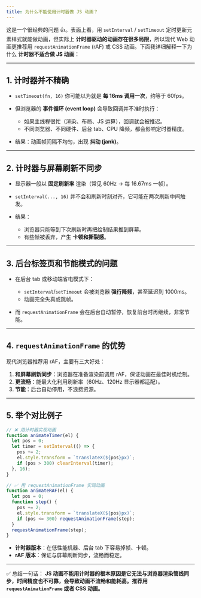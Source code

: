 ```yaml
---
title: 为什么不能使用计时器做 JS 动画？
---
```


这是一个很经典的问题 👍。表面上看，用 `setInterval` / `setTimeout` 定时更新元素样式就能做动画，但实际上 **计时器驱动的动画存在很多局限**，所以现代 Web 动画更推荐用 `requestAnimationFrame` (rAF) 或 CSS 动画。下面我详细解释一下为什么 **计时器不适合做 JS 动画**：

---

## 1. 计时器并不精确

* `setTimeout(fn, 16)` 你可能以为就是 **每 16ms 调用一次**，约等于 60fps。
* 但浏览器的 **事件循环 (event loop)** 会导致回调并不准时执行：

  * 如果主线程很忙（渲染、布局、JS 运算），回调就会被推迟。
  * 不同浏览器、不同硬件、后台 tab、CPU 降频，都会影响定时器精度。
* 结果：动画帧间隔不均匀，出现 **抖动 (jank)**。

---

## 2. 计时器与屏幕刷新不同步

* 显示器一般以 **固定刷新率** 渲染（常见 60Hz → 每 16.67ms 一帧）。
* `setInterval(..., 16)` 并不会和刷新时刻对齐，它可能在两次刷新中间触发。
* 结果：

  * 浏览器只能等到下次刷新时再把绘制结果推到屏幕。
  * 有些帧被丢弃，产生 **卡顿和撕裂感**。

---

## 3. 后台标签页和节能模式的问题

* 在后台 tab 或移动端省电模式下：

  * `setInterval`/`setTimeout` 会被浏览器 **强行降频**，甚至延迟到 1000ms。
  * 动画完全失真或跳帧。
* 而 `requestAnimationFrame` 会在后台自动暂停，恢复前台时再继续，非常节能。

---

## 4. `requestAnimationFrame` 的优势

现代浏览器推荐用 rAF，主要有三大好处：

1. **和屏幕刷新同步**：浏览器在准备渲染前调用 rAF，保证动画在最佳时机绘制。
2. **更流畅**：能最大化利用刷新率（60Hz、120Hz 显示器都适配）。
3. **节能**：后台自动停用，不浪费资源。

---

## 5. 举个对比例子

```js
// ❌ 用计时器实现动画
function animateTimer(el) {
  let pos = 0;
  let timer = setInterval(() => {
    pos += 2;
    el.style.transform = `translateX(${pos}px)`;
    if (pos > 300) clearInterval(timer);
  }, 16);
}

// ✅ 用 requestAnimationFrame 实现动画
function animateRAF(el) {
  let pos = 0;
  function step() {
    pos += 2;
    el.style.transform = `translateX(${pos}px)`;
    if (pos <= 300) requestAnimationFrame(step);
  }
  requestAnimationFrame(step);
}
```

* **计时器版本**：在低性能机器、后台 tab 下容易掉帧、卡顿。
* **rAF 版本**：保证与屏幕刷新同步，流畅而稳定。

---

✅ 总结一句话：
**JS 动画不能用计时器的根本原因是它无法与浏览器渲染管线同步，时间精度也不可靠，会导致动画不流畅和能耗高。推荐用 `requestAnimationFrame` 或者 CSS 动画。**


